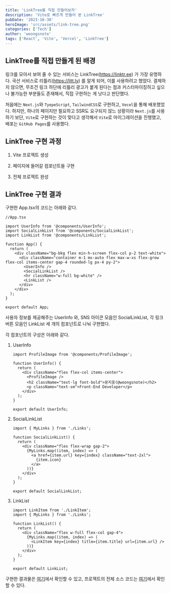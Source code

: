 ```yaml
---
title: 'LinkTree를 직접 만들어보자'
description: 'Vite로 빠르게 만들어 본 LinkTree'
pubDate: '2023-10-30'
heroImage: 'src/assets/link-tree.png'
categories: ['Tech']
author: 'woongsnote'
tags: ['React', 'Vite', 'Vercel', 'LinkTree']
---
```


## LinkTree를 직접 만들게 된 배경

링크를 모아서 보여 줄 수 있는 서비스는 LinkTree(https://linktr.ee) 가 가장 유명하다. 국산 서비스로 리틀리(https://litt.ly) 를 알게 되어, 이를 사용하려고 했었다.
결제하지 않으면, 무조건 링크 하단에 리틀리 광고가 붙게 된다는 점과 커스터마이징하고 싶으나 불가능한 부분들도 존재해서, 직접 구현하는 게 낫다고 판단했다.

처음에는 `Next.js`와 `TyepeScript`, `TailwindCSS`로 구현하고, `Vecel`을 통해 배포했었다.
하지만, 하나의 페이지만 필요하고 SSR도 요구되지 않느 상황이라 `Next.js`를 사용하기 보단, `Vite`로 구현하는 것이 맞다고 생각해서 `Vite`로 마이그레이션을 진행했고, 배포는 `GitHub Pages`를 사용했다.

## LinkTree 구현 과정

1. Vite 프로젝트 생성

2. 페이지에 들어갈 컴포넌트들 구현

3. 전체 프로젝트 완성

## LinkTree 구현 결과

구현한 App.tsx의 코드는 아래와 같다.

```tsx
//App.tsx

import UserInfo from '@components/UserInfo';
import SocialLinkList from '@components/SocialLinkList';
import LinkList from '@components/LinkList';

function App() {
  return (
    <div className="bg-bkg flex min-h-screen flex-col p-2 text-white">
      <div className="container m-1 mx-auto flex max-w-xs flex-grow flex-col items-center gap-4 rounded-lg px-4 py-2">
        <UserInfo />
        <SocialLinkList />
        <hr className="w-full bg-white" />
        <LinkList />
      </div>
    </div>
  );
}

export default App;
```

사용자 정보를 제공해주는 UserInfo 와, SNS 아이콘 모음인 SocialLinkList, 각 링크 버튼 모음인 LinkList 세 개의 컴포넌트로 나눠 구현했다.

각 컴포넌트의 구성은 아래와 같다.

1. UserInfo

   ```tsx
   import ProfileImage from '@components/ProfileImage';

   function UserInfo() {
     return (
       <div className="flex flex-col items-center">
         <ProfileImage />
         <h2 className="text-lg font-bold">문지웅(@woongsnote)</h2>
         <p className="text-sm">Front-End Developer</p>
       </div>
     );
   }

   export default UserInfo;
   ```

2. SocialLinkList

   ```tsx
   import { MyLinks } from './Links';

   function SocialLinkList() {
     return (
       <div className="flex flex-wrap gap-2">
         {MyLinks.map((item, index) => (
           <a href={item.url} key={index} className="text-2xl">
             {item.icon}
           </a>
         ))}
       </div>
     );
   }

   export default SocialLinkList;
   ```

3. LinkList

   ```tsx
   import LinkItem from './LinkItem';
   import { MyLinks } from './Links';

   function LinkList() {
     return (
       <div className="flex w-full flex-col gap-4">
         {MyLinks.map((item, index) => (
           <LinkItem key={index} title={item.title} url={item.url} />
         ))}
       </div>
     );
   }

   export default LinkList;
   ```

구현한 결과물은 <a href="https://woongsnote.github.io" target="_blank">여기</a>에서 확인할 수 있고, 프로젝트의 전체 소스 코드는 <a href="https://github.com/woongsnote/woongsnote.github.io" target="_blank">여기</a>에서 확인할 수 있다.
